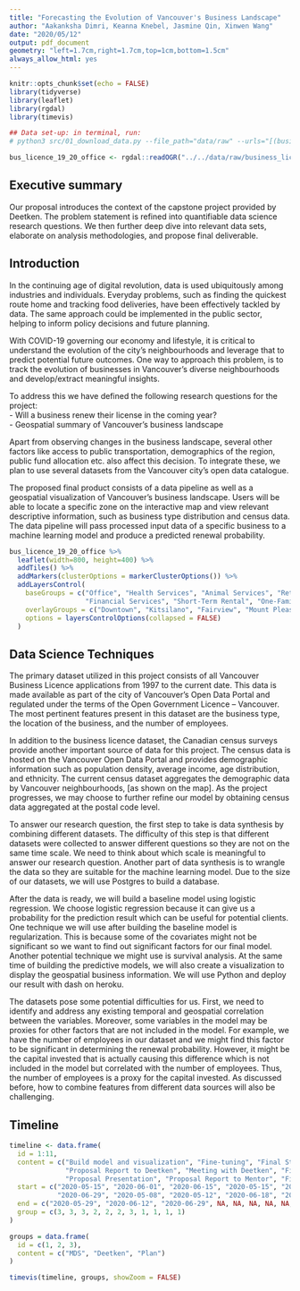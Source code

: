 ```yaml
---
title: "Forecasting the Evolution of Vancouver's Business Landscape"
author: "Aakanksha Dimri, Keanna Knebel, Jasmine Qin, Xinwen Wang"
date: "2020/05/12"
output: pdf_document
geometry: "left=1.7cm,right=1.7cm,top=1cm,bottom=1.5cm"
always_allow_html: yes
---
```


```r
knitr::opts_chunk$set(echo = FALSE)
library(tidyverse)
library(leaflet)
library(rgdal)
library(timevis)

## Data set-up: in terminal, run:
# python3 src/01_download_data.py --file_path="data/raw" --urls="[(business_licence_pres.geojson, https://opendata.vancouver.ca/explore/dataset/business-licences/download/?format=geojson&disjunctive.status=true&disjunctive.businesssubtype=true&refine.folderyear=19&refine.businesstype=Office&timezone=America/Los_Angeles&lang=en)]"

bus_licence_19_20_office <- rgdal::readOGR("../../data/raw/business_licence_pres.geojson")
```

## Executive summary

Our proposal introduces the context of the capstone project provided by Deetken. The problem statement is refined into quantifiable data science research questions. We then further deep dive into relevant data sets, elaborate on analysis methodologies, and propose final deliverable.

## Introduction

In the continuing age of digital revolution, data is used ubiquitously among industries and individuals. Everyday problems, such as finding the quickest route home and tracking food deliveries, have been effectively tackled by data. The same approach could be implemented in the public sector, helping to inform policy decisions and future planning. 

With COVID-19 governing our economy and lifestyle, it is critical to understand the evolution of the city’s neighbourhoods and leverage that to predict potential future outcomes. One way to approach this problem, is to track the evolution of businesses in Vancouver’s diverse neighbourhoods and develop/extract meaningful insights. 

To address this we have defined the following research questions for the project:  
- Will a business renew their license in the coming year?  
- Geospatial summary of Vancouver's business landscape

Apart from observing changes in the business landscape, several other factors like access to public transportation, demographics of the region, public fund allocation etc. also affect this decision. To integrate these, we plan to use several datasets from the Vancouver city’s open data catalogue.

The proposed final product consists of a data pipeline as well as a geospatial visualization of Vancouver's business landscape. Users will be able to locate a specific zone on the interactive map and view relevant descriptive information, such as business type distribution and census data. The data pipeline will pass processed input data of a specific business to a machine learning model and produce a predicted renewal probability.

```r
bus_licence_19_20_office %>%
  leaflet(width=800, height=400) %>%
  addTiles() %>%
  addMarkers(clusterOptions = markerClusterOptions()) %>%
  addLayersControl(
    baseGroups = c("Office", "Health Services", "Animal Services", "Retail Dealer", "Computer Services",
                   "Financial Services", "Short-Term Rental", "One-Family Dwelling"),
    overlayGroups = c("Downtown", "Kitsilano", "Fairview", "Mount Pleasant", "West End", "Oakridge"),
    options = layersControlOptions(collapsed = FALSE)
  )
```

## Data Science Techniques

The primary dataset utilized in this project consists of all Vancouver Business Licence applications from 1997 to the current date. This data is made available as part of the city of Vancouver’s Open Data Portal and regulated under the terms of the Open Government Licence – Vancouver. The most pertinent features present in this dataset are the business type, the location of the business, and the number of employees.

In addition to the business licence dataset, the Canadian census surveys provide another important source of data for this project. The census data is hosted on the Vancouver Open Data Portal and provides demographic information such as population density, average income, age distribution, and ethnicity. The current census dataset aggregates the demographic data by Vancouver neighbourhoods, [as shown on the map]. As the project progresses, we may choose to further refine our model by obtaining census data aggregated at the postal code level.

To answer our research question, the first step to take is data synthesis by combining different datasets. The difficulty of this step is that different datasets were collected to answer different questions so they are not on the same time scale. We need to think about which scale is meaningful to answer our research question. Another part of data synthesis is to wrangle the data so they are suitable for the machine learning model. Due to the size of our datasets, we will use Postgres to build a database. 

After the data is ready, we will build a baseline model using logistic regression. We choose logistic regression because it can give us a probability for the prediction result which can be useful for potential clients. 
One technique we will use after building the baseline model is regularization.  This is because some of the covariates might not be significant so we want to find out significant factors for our final model. Another potential technique we might  use is survival analysis. At the same time of building the predictive models, we will also create a visualization to display the geospatial business information. We will use Python and deploy our result with dash on heroku.

The datasets pose some potential difficulties for us. First, we need to identify and address any existing temporal and geospatial correlation between the variables.  Moreover, some variables in the model may be proxies for other factors that are not included in the model. For example, we have the number of employees in our dataset and we might find this factor to be significant in determining the renewal probability. However, it might be the capital invested that is actually causing this difference which is not included in the model but correlated with the number of employees. Thus, the number of employees is a proxy for the capital invested.  As discussed before, how to combine features from different data sources will also be challenging.


## Timeline

```r
timeline <- data.frame(
  id = 1:11,
  content = c("Build model and visualization", "Fine-tuning", "Final Stage",
              "Proposal Report to Deetken", "Meeting with Deetken", "Final Report and Product to Deetken",
              "Proposal Presentation", "Proposal Report to Mentor", "Final Presentation", "Final Report and Product to Mentor", "Teamwork Reflection"),
  start = c("2020-05-15", "2020-06-01", "2020-06-15", "2020-05-15", "2020-05-20", 
            "2020-06-29", "2020-05-08", "2020-05-12", "2020-06-18", "2020-06-23", "2020-06-30"),
  end = c("2020-05-29", "2020-06-12", "2020-06-29", NA, NA, NA, NA, NA, NA, NA, NA),
  group = c(3, 3, 3, 2, 2, 2, 3, 1, 1, 1, 1)
)

groups = data.frame(
  id = c(1, 2, 3),
  content = c("MDS", "Deetken", "Plan")
)

timevis(timeline, groups, showZoom = FALSE)

```
